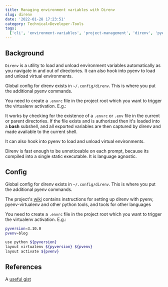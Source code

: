 ```yaml
---
title: Managing environment variables with Direnv
slug: direnv
date: '2022-01-28 17:23:51'
category: Technical>Developer-Tools
tags:
  ['cli', 'environment-variables', 'project-management', 'direnv', 'pyenv', 'virtual-environments']
---
```


## Background

`Direnv` is a utility to load and unload environment variables automatically as
you navigate in and out of directories. It can also hook into pyenv to load
and unload virtual environments.

Global config for direnv exists in `~/.config/direnv`. This is where you put
the additional pyenv commands.

You need to create a `.envrc` file in the project root which you want to trigger
the virtualenv activation. E.g.:

It works by checking for the existence of a `.envrc` or `.env` file in the
current or parent directories. If the file exists and is authorized then it's
loaded into a **bash** subshell, and all exported variables are then captured by
direnv and made available to the current shell.

It can also hook into pyenv to load and unload virtual environments.

Direnv is fast enough to be unnoticeable on each prompt, because its compiled
into a single static executable. It is language agnostic.

## Config

Global config for direnv exists in `~/.config/direnv`. This is where you put
the additional pyenv commands.

The project's [wiki](https://github.com/direnv/direnv/wiki/Python#pyenv-virtualenv)
contains instructions for setting up direnv with pyenv, pyenv-virtualenv and
other python tools, and tools for other languages

You need to create a `.envrc` file in the project root which you want to trigger
the virtualenv activation. E.g.:

```bash {1,3-4} showLineNumbers
pyversion=3.10.0
pvenv=blog

use python ${pyversion}
layout virtualenv ${pyversion} ${pvenv}
layout activate ${pvenv}
```

## References

A [useful gist](https://gist.github.com/ZhangChen199102/da3133fc05e3b03afab405fdc3152fb3)

